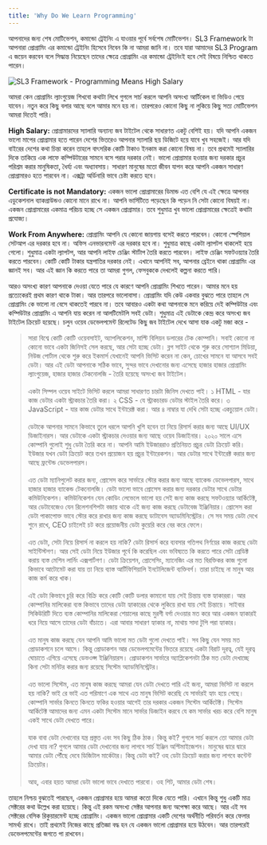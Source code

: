 ```yaml
---
title: 'Why Do We Learn Programming'
---
```


আপনাদের জন্য শেষ মোটিভেশন, কমান্ডো ট্রেইনিং এ যাওয়ার পূর্বে সর্বশেষ মোটিভেশন। SL3 Framework টা আপনারা প্রোগ্রামিং এর কমান্ডো ট্রেইনিং হিসেবে নিবেন কি না আমরা জানি না। তবে যারা আমাদের SL3 Program এ জয়েন করবেন বলে সিদ্ধান্ত নিয়েছেন তাদের ক্ষেত্রে প্রোগ্রামিং এর কমান্ডো ট্রেইনিংই হবে সেই বিষয়ে নিশ্চিত থাকতে পারেন।

![SL3 Framework - Programming Means High Salary](/high-salary.jpg)

আমরা কেন প্রোগ্রামিং ল্যাংগুয়েজ শিখবো কথাটা লিখে গুগলে সার্চ করলে আপনি অসংখ্য আর্টিকেল বা ভিডিও পেয়ে যাবেন। নতুন করে কিছু বলার আছে বলে আমার মনে হয় না। তারপরেও কোনো কিছু না লুকিয়ে কিছু সত্য মোটিভেশন আমরা দিতেই পারি।

**High Salary:** প্রোগ্রামারদের স্যালারি অন্যান্য জব টাইটেল থেকে সাধারণত একটু বেশিই হয়। যদি আপনি একজন ভালো মাপের প্রোগ্রামার হতে পারেন দেশের ভিতরেও আপনার স্যালারি ছয় ডিজিটে হয়ে যাবে খুব সহজেই। আর যদি বাইরের দেশের কথা চিন্তা করেন তাহলে বাৎসরিক কোটি টাকাও ইনকাম করা কোনো বিষয় না। তবে প্রথমেই স্যালারির দিকে তাকিয়ে এক লাফে কম্পিউটারের সামনে বসে পরার দরকার নেই। ভালো প্রোগ্রামার হওয়ার জন্য দরকার প্রচুর পরিশ্রম করার মানুষিকতা, ধৈর্য্য এবং অধ্যাবসায়। সাধারণ মানুষের মতো জীবন যাপন করে আপনি একজন সাধারণ প্রোগ্রামারও হতে পারবেন না। এক্সট্রা অর্ডিনারি ভাবে চেষ্টা করতে হবে।

**Certificate is not Mandatory:** একজন ভালো প্রোগ্রামারের ডিমান্ড এত বেশি যে এই ক্ষেত্রে আপনার এডুকেশনাল ব্যাকগ্রাউন্ডও কোনো মানে রাখে না। আপনি ভার্সিটিতে পড়েছেন কি পড়েন নি সেটা কোনো বিষয়ই না। একজন প্রোগ্রামারের একমাত্র পরিচয় হচ্ছে সে একজন প্রোগ্রামার। তবে শুধুমাত্র খুব ভালো প্রোগ্রামারের ক্ষেত্রেই কথাটা প্রযোজ্য।

**Work From Anywhere:** প্রোগ্রামিং আপনি যে কোনো জায়গায় বসেই করতে পারবেন। কোনো স্পেশিয়াল সেটআপ এর দরকার হবে না। অফিস এনভারনমেন্ট এর দরকার হবে না। শুধুমাত্র কাছে একটা ল্যাপটপ থাকলেই হয়ে গেলো। শুধুমাত্র একটা ল্যাপটপ, আর আপনি লাইফ চেঞ্জিং স্টার্টাপ তৈরি করতে পারবেন। লাইফ চেঞ্জিং সফটওয়্যার তৈরি করতে পারবেন। কোটি কোটি টাকার যন্ত্রপাতির দরকার নেই। এখানে আপনিই সব, আপনার ব্রেইনে থাকা প্রোগ্রামিং এর জ্ঞানই সব। আর এই জ্ঞান কি করতে পারে তা আমরা গুগল, ফেসবুককে দেখলেই কল্পনা করতে পারি।

আরও অসংখ্য কারণ আপনাকে দেওয়া যেতে পারে যে কারণে আপনি প্রোগ্রামিং শিখতে পারেন। আমার মনে হয় প্রত্যেকেরই প্রথম কারণ থাকে টাকা। আর তারপরে ভালোবাসা। প্রোগ্রামিং যদি কেউ একবার বুঝতে পারে তাহলে সে প্রোগ্রামিং কে ভালো না বেসে থাকতেই পারবে না। তবে আবারও একটা কথা আপনাকে মনে করিয়ে দেই কম্পিউটার এবং কম্পিউটার প্রোগ্রামিং এ আপনি যায় করেন না আলটিমেটলি সবই ডেটা। শুধুমাত্র এই ডেটাকে কেন্দ্র করে অসংখ্য জব টাইটেল ক্রিয়েট হয়েছে। চলুন ওয়েব ডেভেলপমেন্ট রিলেটেড কিছু জব টাইটেল দেখে আসা যাক একটু মজা করে -

> সারা বিশ্বে কোটি কোটি ওয়েবসাইট, অ্যাপলিকেশন, মাল্টি বিলিয়ন ডলারের টেক কোম্পানি। সবাই কোনো না কোনো ভাবে একটা জিনিসই সেল করছে, আর সেটা হচ্ছে ডেটা। ব্লগ সাইট থেকে শুরু করে সোশ্যাল মিডিয়া, নিউজ পোর্টাল থেকে শুরু করে ইকমার্স যেখানেই আপনি ভিসিট করেন না কেন, চোখের সামনে যা আসবে সবই ডেটা। আর এই ডেটা আপনাকে সঠিক ভাবে, সুন্দর ভাবে দেখানোর জন্য এসেছে হাজার হাজার প্রোগ্রামিং ল্যাংগুয়েজ, হাজার হাজার টেকনোলজি - তৈরি হয়েছে অসংখ্য জব টাইটেল। <br /> <br /> একটা সিম্পল ওয়েব সাইটে ভিসিট করলে আমরা সাধারণত চারটা জিনিস দেখতে পাই। ১ HTML - যার কাজ ডেটার একটা স্ট্রাকচার তৈরি করা। ২ CSS - যে স্ট্রাকচারড ডেটার স্টাইল তৈরি করে। ৩ JavaScript - যার কাজ ডেটার সাথে ইন্টারেক্ট করা। আর ৪ নাম্বার যা দেখি সেটা হচ্ছে একচ্যুয়াল ডেটা। <br /> <br /> ডেটাকে আপনার সামনে কিভাবে তুলে ধরলে আপনি খুশি হবেন তা নিয়ে রিসার্স করার জন্য আছে UI/UX ডিজাইনারস। আর ডেটাকে একটা স্ট্রাকচার দেওয়ার জন্য আছে ওয়েব ডিজাইনার। ২০২০ সালে এসে কোম্পানি গুলোই শুধু ডেটা তৈরি করে না। আপনি আমি ইউজাররাও প্রতিনিয়ত প্রচুর ডেটা ক্রিয়েট করি। ইউজার যখন ডেটা ক্রিয়েট করে তখন প্রয়োজন হয় প্রচুর ইন্টারেকশন। আর ডেটার সাথে ইন্টারেক্ট করার জন্য আছে ফ্রন্টেন্ড ডেভেলপারস। <br /> <br /> এত ডেটা ম্যানিপুলেট করার জন্য, প্রোসেস করে সার্ভারে স্টোর করার জন্য আছে ব্যাকেন্ড ডেভেলপারস, সাথে হাজার হাজার ব্যাকেন্ড টেকনোলজি। ডেটা ভালো ভাবে প্রোসেস করার জন্য দরকার ডেটার সাথে ডেটার কমিউনিকেশন। কমিউনিকেশন যেন কোডিং লেভেলে ভালো হয় সেই জন্য কাজ করছে সফটওয়্যার আর্কিটেক্ট, আর ডেটাবেজেও যেন রিলেশনশিপটা বজায় থাকে এই জন্য কাজ করছে ডেটাবেজ ইঞ্জিনিয়ার। প্রোসেস করা ডেটা পাকাপোক্ত ভাবে স্টোর করে রাখার জন্য কাজ করছে ডাটাবেস অ্যাডমিনিস্ট্রেটর। সে সব সময় ডেটা দেখে শুনে রাখে, CEO চাইলেই চট করে প্রয়োজনীয় ডেটা কুয়েরি করে বের করে ফেলে। <br /> <br /> এত ডেটা, সেটা নিয়ে রিসার্স না করলে হয় নাকি? ডেটা রিসার্স করে ব্যবসার গতিপথ নির্ণয়ের কাজ করছে ডেটা সাইন্টিস্টগণ। আর সেই ডেটা নিয়ে ইউজার পূর্বে কি করেছিল এবং ভবিষ্যতে কি করতে পারে সেটা প্রেডিক্ট করায় ব্যস্ত মেশিন লার্নিং এক্সপার্টগণ। ডেটা ক্রিয়েশন, প্রোসেসিং, ম্যানেজিং এর মত বিরক্তিকর কাজ গুলো কিভাবে আটোমেট করা যায় তা নিয়ে ব্যাস্ত আর্টিফিশিয়ালি ইনটেলিজেন্ট ব্যক্তিবর্গ। তারা চাইছে না মানুষ আর কাজ কর্ম করে খাক। <br /> <br /> এই ডেটা কিভাবে চুরি করে বিক্রি করে কোটি কোটি ডলার কামানো যায় সেই চিন্তায় ব্যস্ত হ্যাকাররা। আর কোম্পানির মালিকেরা ব্যস্ত কিভাবে তাদের ডেটা হ্যাকারের থেকে লুকিয়ে রাখা যায় সেই চিন্তায়ে। সাইবার সিকিউরিটি দিতে ব্যস্ত কোম্পানির মালিকেরা শেয়ালের কাছে মুরগী বর্গা দেওয়ার মত করে আর একজন হ্যাকারই ধরে নিয়ে আসে তাদের ডেটা বাঁচাতে। এরা আবার সাধারণ হ্যাকার না, মাথায় সাদা টুপি পরা হ্যাকার। <br /> <br /> এত মানুষ কাজ করছে যেন আপনি আমি ভালো মত ডেটা গুলো দেখতে পাই। সব কিছু যেন সময় মত প্রোডাকশনে চলে আসে। কিন্তু প্রোডাকশন আর ডেভেলপমেন্টের ভিতরে রয়েছে একটা বিরাট দূরত্ব, যেই দূরত্ব ঘোচাতে এগিয়ে এসেছে ডেভওপ্স ইঞ্জিনিয়ারস। প্রোডাকশন সার্ভারে অ্যাপ্লিকেশনটা ঠিক মত ডেটা দেখাচ্ছে কিনা সেটা মনিটর করার জন্য রয়েছে সিস্টেম অ্যাডমিনিস্ট্রেটর। <br /> <br /> এত ভালো সিস্টেম, এত মানুষ কাজ করছে আমরা যেন ডেটা দেখতে পারি এই জন্য, আমরা ভিসিট না করলে হয় নাকি? ভাই রে ভাই এত পরিমাণে এক সাথে এত মানুষ ভিসিট করেছি যে সার্ভারই হ্যাং হয়ে গেছে। কোম্পানি সার্ভার কিনতে কিনতে ফকির হওয়ার আগেই তার দরকার একজন সিস্টেম আর্কিটেক্ট। সিস্টেম আর্কিটেক্ট আমাদের জন্য এমন একটা সিস্টেম মানে সার্ভার ডিজাইন করবে যে কম সার্ভার খরচ করে বেশি মানুষ একই সাথে ডেটা দেখতে পারে। <br /> <br /> যাক বাবা ডেটা দেখানোর যন্ত্র প্রস্তুত এবং সব কিছু ঠিক ঠাক। কিন্তু কই? গুগলে সার্চ করলে তো আমার ডেটা দেখা যায় না? গুগলে আমার ডেটা দেখানোর জন্য লাগবে সার্চ ইঞ্জিন অপ্টিমাইজেশন। মানুষের দ্বারে দ্বারে আমার ডেটা পৌঁছে দেবে ডিজিটাল মার্কেটার। কিন্তু ডেটা কই? ওহ ডেটা ক্রিয়েট করার জন্য লাগবে কন্টেন্ট ক্রিয়েটর। <br /> <br /> আহ, এবার হয়ত আমরা ডেটা ভালো ভাবে দেখাতে পারবো। ওহ শিট, আমার ডেটা শেষ।

তাহলে নিশ্চয় বুঝতেই পারছেন, একজন প্রোগ্রামার হয়ে আমরা কতো দিকে যেতে পারি। এখানে কিন্তু শুধু একটি মাত্র সেক্টরের কথা উল্লেখ করা হয়েছে। কিন্তু এই রকম অসংখ্য সেক্টর আপনার জন্য অপেক্ষা করে আছে। আর এই সব সেক্টরের বেসিক রিকুয়ারমেন্ট হচ্ছে প্রোগ্রামিং। একজন ভালো প্রোগ্রামার একটি দেশের অর্থনীতি পরিবর্তন করে ফেলার সামর্থ্য রাখে। তাই প্রথমেই নিজের কাছে প্রতিজ্ঞা বদ্ধ হন যে একজন ভালো প্রোগ্রামার হয়ে উঠবেন। আর তারপরেই ডেভেলপমেন্টের জগতে পা রাখবেন।
